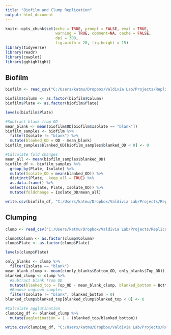 ```yaml
---
title: "Biofilm and Clump Replication"
output: html_document
---
```


```r
knitr::opts_chunk$set(echo = TRUE, prompt = FALSE, eval = TRUE, 
                      warning = TRUE, comment=NA, cache = FALSE,
                      dpi = 300,
                      fig.width = 20, fig.height = 15)
library(tidyverse)
library(readr)
library(cowplot)
library(gghighlight)
```

## Biofilm

```r
biofilm <- read_csv("C:/Users/katmu/Dropbox/Valdivia Lab/Projects/Replication of Biofilm and Clumping/Data for Analysis/biofilm_replicates_raw.csv")

biofilm$Column <- as.factor(biofilm$Column)
biofilm$Plate <- as.factor(biofilm$Plate)
```

```r
levels(biofilm$Plate)
```

```r
#Subtract blank from OD
mean_blank <- mean(biofilm$OD[biofilm$Isolate == "blank"])
biofilm_samples <- biofilm %>%
  filter(Isolate != "blank") %>%
  mutate(blanked_OD = OD - mean_blank)
biofilm_samples$blanked_OD[biofilm_samples$blanked_OD < 0] <- 0

#Calculate fold changes
mean_all <- mean(biofilm_samples$blanked_OD)
biofilm_df <- biofilm_samples %>%
  group_by(Plate, Isolate) %>%
  mutate(Isolate_OD = mean(blanked_OD)) %>%
  distinct(Plate, .keep_all = TRUE) %>%
  as.data.frame() %>%
  select(c(Isolate, Plate, Isolate_OD)) %>%
  mutate(foldchange = Isolate_OD/mean_all)
```

```r
write.csv(biofilm_df, "C:/Users/katmu/Dropbox/Valdivia Lab/Projects/Replication of Biofilm and Clumping/Data for Analysis/biofilm_replicates.csv")
```

## Clumping

```r
clump <- read_csv("C:/Users/katmu/Dropbox/Valdivia Lab/Projects/Replication of Biofilm and Clumping/Data for Analysis/clump_replicates_raw.csv")

clump$Column <- as.factor(clump$Column)
clump$Plate <- as.factor(clump$Plate)
```

```r
levels(clump$Plate)
```
```r
only_blanks <- clump %>%
  filter(Isolate == "blank")
mean_blank_clump <- mean(c(only_blanks$Bottom_OD, only_blanks$Top_OD))
blanked_clump <- clump %>%
  #Subtract blank from OD
  mutate(blanked_top = Top_OD - mean_blank_clump, blanked_bottom = Bottom_OD - mean_blank_clump) %>%
  #Remove ungrown samples
  filter(Isolate != "blank", blanked_bottom > 0)
blanked_clump$blanked_top[blanked_clump$blanked_top < 0] <- 0

#Calculate agglutination
clumping_df <- blanked_clump %>%
  mutate(agglutination = 1 - (blanked_top/blanked_bottom))
```

```r
write.csv(clumping_df, "C:/Users/katmu/Dropbox/Valdivia Lab/Projects/Replication of Biofilm and Clumping/Data for Analysis/clump_replicates.csv")
```
